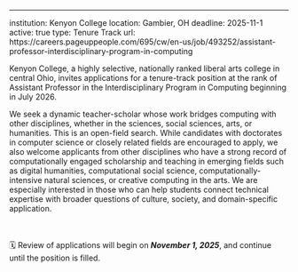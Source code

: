 ---
institution: Kenyon College 
location: Gambier, OH
deadline: 2025-11-1
active: true
type: Tenure Track
url: https://careers.pageuppeople.com/695/cw/en-us/job/493252/assistant-professor-interdisciplinary-program-in-computing

Kenyon College, a highly selective, nationally ranked liberal arts college in central Ohio, invites applications for a tenure-track position at the rank of Assistant Professor in the Interdisciplinary Program in Computing beginning in July 2026. 

We seek a dynamic teacher-scholar whose work bridges computing with other disciplines, whether in the sciences, 
social sciences, arts, or humanities. This is an open-field search. While candidates with doctorates in computer science 
or closely related fields are encouraged to apply, we also welcome applicants from other disciplines who have a strong 
record of computationally engaged scholarship and teaching in emerging fields such as digital humanities, computational social science, 
computationally-intensive natural sciences, or creative computing in the arts. We are especially interested in those who can help students connect
technical expertise with broader questions of culture, society, and domain-specific application.

<br> <br>
🗓️ Review of applications will begin on ***November 1, 2025***, and continue until the position is filled.
